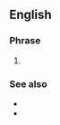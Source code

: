 ==English==

===Phrase===
{{en-phrase}}

# {{lb|en|Internet}} {{initialism of|your mileage may vary|lang=en}}

===See also===
* {{l|en|TMTOWTDI}}
* {{l|en|YWMV}}